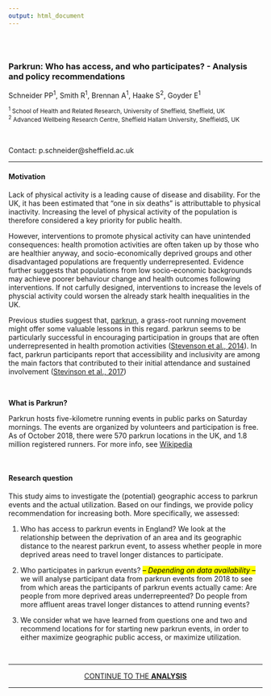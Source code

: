 ```yaml
---
output: html_document
---
```

<div class="row" style="padding-top: 30px;">
<div class="col-sm-10">

### **Parkrun: Who has access, and who participates? - Analysis and policy recommendations**

  Schneider PP^1^, Smith R^1^, Brennan A^1^, Haake S^2^, Goyder E^1^

<small>
  ^1^ School of Health and Related Research, University of Sheffield, Sheffield, UK   
  ^2^ Advanced Wellbeing Research Centre, Sheffield Hallam University, SheffieldS, UK
</small>

<br>

  Contact: p.schneider@sheffield.ac.uk

****

#### Motivation

  Lack of physical activity is a leading cause of disease and disability. For the UK, it has been estimated that "one in six deaths" is attributtable to physical inactivity. Increasing the level of physical activity of the population is therefore considered a key priority for public health.

  However, interventions to promote physical activity can have unintended consequences: health promotion activities are often taken up by those who are healthier anyway, and socio-economically deprived groups and other disadvantaged populations are frequently underrepresented. Evidence further suggests that populations from low socio-economic backgrounds may achieve poorer behaviour change and health outcomes following interventions. If not carfully designed, interventions to increase the levels of physcial activity could worsen the already stark health inequalities in the UK.
  
  Previous studies suggest that, [parkrun](http://www.parkrun.org.uk/), a grass-root running movement might offer some valuable lessons in this regard. parkrun seems to be particularly successful in encouraging participation in groups that are often underrepresented in health promotion activities ([Stevenson et al., 2014](https://academic.oup.com/jpubhealth/article/36/2/268/1548895)). In fact, parkrun participants report that accessibility and inclusivity are among the main factors that contributed to their initial attendance and sustained involvement ([Stevinson et al., 2017](https://onlinelibrary.wiley.com/doi/full/10.1111/1467-9566.12622))
  

<br>
<!-- blue text box -->
<div class="alert alert-info"> <strong>What is Parkrun?</strong> 
  
  Parkrun hosts five-kilometre running events in public parks on Saturday mornings. The events are organized by volunteers and participation is free. As of October 2018, there were 570 parkrun locations in the UK, and 1.8 million registered runners. For more info, see [Wikipedia](https://en.wikipedia.org/wiki/Parkrun) </div>
  
<br>
  
#### Research question
  
  This study aims to investigate the (potential) geographic access to parkrun events and the actual utilization. Based on our findings, we provide policy recommendation for increasing both. More specifically, we assessed:
  
    
  1. Who has access to parkrun events in England? We look at the relationship between the deprivation of an area and its geographic distance to the nearest parkrun event, to assess whether people in more deprived areas need to travel longer distances to participate. 
  
  2. Who participates in parkrun events? <mark>*-- Depending on data availability --*</mark> we will analyse participant data from parkrun events from 2018 to see from which areas the participants of parkrun events actually came: Are people from more deprived areas underrepreented? Do people from more affluent areas travel longer distances to attend running events? 
  
  3. We consider what we have learned from questions one and two and recommend locations for for starting new parkrun events, in order to either maximize geographic public access, or maximize utilization.

  <br>


****
  
  

<center> [CONTINUE TO THE **ANALYSIS**](access_analysis.html) </center>


****
  
  <br>




